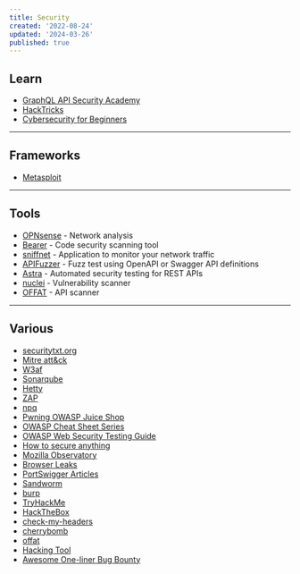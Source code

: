 ```yaml
---
title: Security
created: '2022-08-24'
updated: '2024-03-26'
published: true
---
```


## Learn

-   [GraphQL API Security Academy](https://escape.tech/academy/)
-   [HackTricks](https://book.hacktricks.xyz/)
-   [Cybersecurity for Beginners](https://github.com/microsoft/Security-101)

---

## Frameworks

-   [Metasploit](https://metasploit.com)

---

## Tools

-   [OPNsense](https://opnsense.org/) - Network analysis
-   [Bearer](https://github.com/Bearer/bearer) - Code security scanning tool
-   [sniffnet](https://github.com/GyulyVGC/sniffnet) - Application to monitor your network traffic
-   [APIFuzzer](https://github.com/KissPeter/APIFuzzer) - Fuzz test using OpenAPI or Swagger API definitions
-   [Astra](https://github.com/flipkart-incubator/Astra) - Automated security testing for REST APIs
-   [nuclei](https://github.com/projectdiscovery/nuclei) - Vulnerability scanner
-   [OFFAT](https://github.com/OWASP/OFFAT) - API scanner

---

## Various

-   [securitytxt.org](https://securitytxt.org)
-   [Mitre att&ck](https://attack.mitre.org)
-   [W3af](https://w3af.org)
-   [Sonarqube](https://sonarqube.org)
-   [Hetty](https://github.com/dstotijn/hetty)
-   [ZAP](https://zaproxy.org)
-   [npq](https://github.com/lirantal/npq)
-   [Pwning OWASP Juice Shop](https://pwning.owasp-juice.shop)
-   [OWASP Cheat Sheet Series](https://github.com/OWASP/CheatSheetSeries)
-   [OWASP Web Security Testing Guide](https://github.com/OWASP/wstg)
-   [How to secure anything](https://github.com/veeral-patel/how-to-secure-anything)
-   [Mozilla Observatory](https://observatory.mozilla.org/)
-   [Browser Leaks](https://browserleaks.com/)
-   [PortSwigger Articles](https://portswigger.net/research/articles)
-   [Sandworm](https://sandworm.dev/)
-   [burp](https://portswigger.net/burp)
-   [TryHackMe](https://tryhackme.com/)
-   [HackTheBox](https://www.hackthebox.com/)
-   [check-my-headers](https://github.com/UlisesGascon/check-my-headers)
-   [cherrybomb](https://github.com/blst-security/cherrybomb)
-   [offat](https://github.com/dmdhrumilmistry/offat)
-   [Hacking Tool](https://github.com/Z4nzu/hackingtool)
-   [Awesome One-liner Bug Bounty](https://github.com/dwisiswant0/awesome-oneliner-bugbounty)
